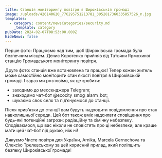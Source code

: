 ```yaml
---
title: Станція моніторингу повітря в Широківській громаді
image: /uploads/426140620_776295751213781_3052017360335857526_n.jpg
templates:
  - category: content/newsCategories/security.md
    _template: category
pubDate: 2024-02-07T08:53:00.000Z
hideNews: false
---
```


Перше фото: Працюємо над тим, щоб Широківська громада була безпечним місцем. Денис Коротенко прийняв від Татьяни Ярмохиної станцію Громадського моніторингу повітря. 

Друге фото: станція вже встановлена та працює! Тепер кожен житель може самостійно моніторити стан якості повітря в Широківській громаді. І зараз ми розповімо, як це зробити: 

* заходимо до мессенджера Telegram;
* знаходимо чат-бот @ecocity\_smog\_alarm\_bot;
* шукаємо своє село та під’єнуємося до станції.

Після прив’язки до станції вам будуть надходити повідомлення про стан навколишньої середи. Цей бот також вміє надсилати сповіщення про будь-які потенційні загрози: радіаційну та хімічну небезпеку. Сподіваємося, що вас ніколи не сповістять про ці небезпеки, але краще мати цей чат-бот під рукою, ніж ні!

Дякуємо Чисте повітря для України, Arnika, Marcela Cernochova та Олексію Трелевському за цей корисний прилад, який поліпшить безпеку Широківської громади!

